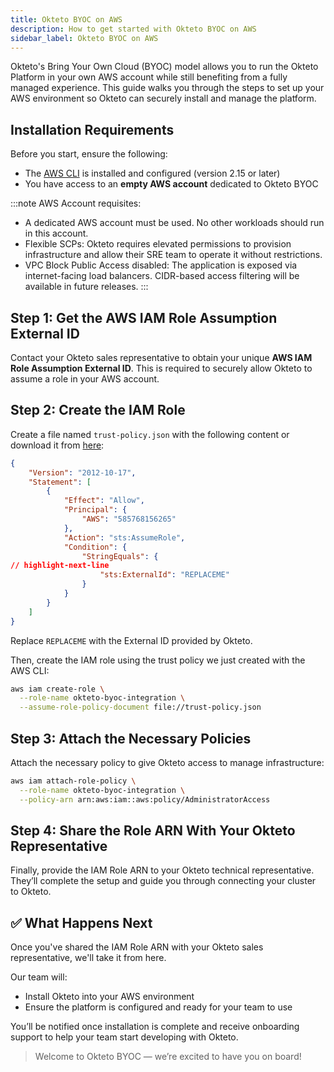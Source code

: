 ```yaml
---
title: Okteto BYOC on AWS
description: How to get started with Okteto BYOC on AWS
sidebar_label: Okteto BYOC on AWS
---
```




Okteto's Bring Your Own Cloud (BYOC) model allows you to run the Okteto Platform in your own AWS account while still benefiting from a fully managed experience.
This guide walks you through the steps to set up your AWS environment so Okteto can securely install and manage the platform.

## Installation Requirements

Before you start, ensure the following:

- The [AWS CLI](https://docs.aws.amazon.com/cli/latest/userguide/getting-started-install.html#getting-started-install-instructions) is installed and configured (version 2.15 or later)
- You have access to an **empty AWS account** dedicated to Okteto BYOC

:::note
AWS Account requisites:
- A dedicated AWS account must be used. No other workloads should run in this account.
- Flexible SCPs: Okteto requires elevated permissions to provision infrastructure and allow their SRE team to operate it without restrictions.
- VPC Block Public Access disabled: The application is exposed via internet-facing load balancers. CIDR-based access filtering will be available in future releases.
:::

## Step 1: Get the AWS IAM Role Assumption External ID

Contact your Okteto sales representative to obtain your unique **AWS IAM Role Assumption External ID**. This is required to securely allow Okteto to assume a role in your AWS account.

## Step 2: Create the IAM Role

Create a file named `trust-policy.json` with the following content or download it from <a href="./trust-policy.json" download="trust-policy.json">here</a>:

```json title="trust-policy.json"
{
    "Version": "2012-10-17",
    "Statement": [
        {
            "Effect": "Allow",
            "Principal": {
                "AWS": "585768156265"
            },
            "Action": "sts:AssumeRole",
            "Condition": {
                "StringEquals": {
// highlight-next-line
                    "sts:ExternalId": "REPLACEME"
                }
            }
        }
    ]
}
```
Replace `REPLACEME` with the External ID provided by Okteto.

Then, create the IAM role using the trust policy we just created with the AWS CLI:

```bash
aws iam create-role \
  --role-name okteto-byoc-integration \
  --assume-role-policy-document file://trust-policy.json
```

## Step 3: Attach the Necessary Policies

Attach the necessary policy to give Okteto access to manage infrastructure:

```bash
aws iam attach-role-policy \
  --role-name okteto-byoc-integration \
  --policy-arn arn:aws:iam::aws:policy/AdministratorAccess
```

## Step 4: Share the Role ARN With Your Okteto Representative

Finally, provide the IAM Role ARN to your Okteto technical representative. They’ll complete the setup and guide you through connecting your cluster to Okteto.

## ✅ What Happens Next

Once you've shared the IAM Role ARN with your Okteto sales representative, we'll take it from here.

Our team will:

- Install Okteto into your AWS environment
- Ensure the platform is configured and ready for your team to use

You’ll be notified once installation is complete and receive onboarding support to help your team start developing with Okteto.

> Welcome to Okteto BYOC — we’re excited to have you on board!